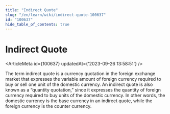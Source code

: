 ```yaml
---
title: "Indirect Quote"
slug: "/en/learn/wiki/indirect-quote-100637"
id: "100637"
hide_table_of_contents: true
---
```



# Indirect Quote

<ArticleMeta id={100637} updatedAt={'2023-09-26 13:58:51'} />
<div className='border-solid border-b border-t-0 my-4 border-[var(--ifm-color-gray-300)]' />

The term indirect quote is a currency quotation in the foreign exchange market that expresses the variable amount of foreign currency required to buy or sell one unit of the domestic currency. An indirect quote is also known as a “quantity quotation,” since it expresses the quantity of foreign currency required to buy units of the domestic currency. In other words, the domestic currency is the base currency in an indirect quote, while the foreign currency is the counter currency.
